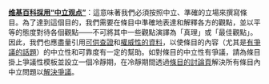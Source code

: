 '''[[Wikipedia:中立的观点|维基百科採用“中立观点”]]'''：這意味著我們必須按照中立、準確的立場來撰寫條目。為了達到這個目的，我們需要在條目中準確地表達和解釋各方的觀點，並以平等的態度對待各個觀點——不可將其中一些觀點演譯為「真理」或「最佳觀點」。因此，我們也應盡量引用[[Wikipedia:可供查证|可供查證]]和[[Wikipedia:文献的引用|權威性的資料]]，以使條目的內容（尤其是[[Wikipedia:有争议条目指导|有爭議的話題]]）的中立性和可靠度有一定的幫助。如對條目的中立性有爭議，請為條目掛上爭議性模板並設立一個冷靜期，在冷靜期間透過[[Wikipedia:讨论页|條目的討論頁]]解決所有條目內中立問題以[[Wikipedia:争论的解决|解決爭議]]。